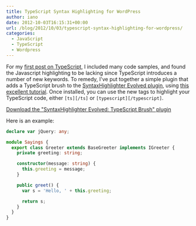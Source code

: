 ```yaml
---
title: TypeScript Syntax Highlighting for WordPress
author: iano
date: 2012-10-03T16:15:31+00:00
url: /blog/2012/10/03/typescript-syntax-highlighting-for-wordpress/
categories:
  - JavaScript
  - TypeScript
  - Wordpress
---
```


For my [first post on TypeScript][1], I included many code samples, and found the Javascript highlighting to be lacking since TypeScript introduces a number of new keywords. To remedy, I've put together a simple plugin that adds a TypeScript brush to the [SyntaxHighlighter Evolved plugin][2], using [this excellent tutorial][3]. Once installed, you can use the new tags to highlight your TypeScript code, either `[ts][/ts]` or `[typescript][/typescript]`.

[Download the "SyntaxHighlighter Evolved: TypeScript Brush" plugin][4]

<!-- more -->

Here is an example:

```typescript
declare var jQuery: any;

module Sayings {
  export class Greeter extends BaseGreeter implements IGreeter {
    private greeting: string;

    constructor(message: string) {
      this.greeting = message;
    }

    public greet() {
      var s = 'Hello, ' + this.greeting;

      return s;
    }
  }
}
```

[1]: http://ianobermiller.com/blog/2012/10/01/typescript-highlights/
[2]: http://wordpress.org/extend/plugins/syntaxhighlighter/
[3]: http://www.viper007bond.com/wordpress-plugins/syntaxhighlighter/adding-a-new-brush-language/
[4]: http://ianobermiller.com/wp-content/uploads/2012/10/SyntaxHighlighter-Evolved-TypeScript-Brush.zip
